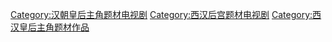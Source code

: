 [[Category:汉朝皇后主角题材电视剧|Category:汉朝皇后主角题材电视剧]]
[[Category:西汉后宫题材电视剧|Category:西汉后宫题材电视剧]]
[[Category:西汉皇后主角题材作品|Category:西汉皇后主角题材作品]]